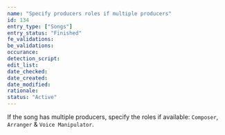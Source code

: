 ```yaml
---
name: "Specify producers roles if multiple producers"
id: 134
entry_type: ["Songs"]
entry_status: "Finished"
fe_validations:
be_validations:
occurance:
detection_script:
edit_list:
date_checked:
date_created:
date_modified:
rationale:
status: "Active"
---
```

If the song has multiple producers, specify the roles if available: `Composer`, `Arranger` & `Voice Manipulator`.